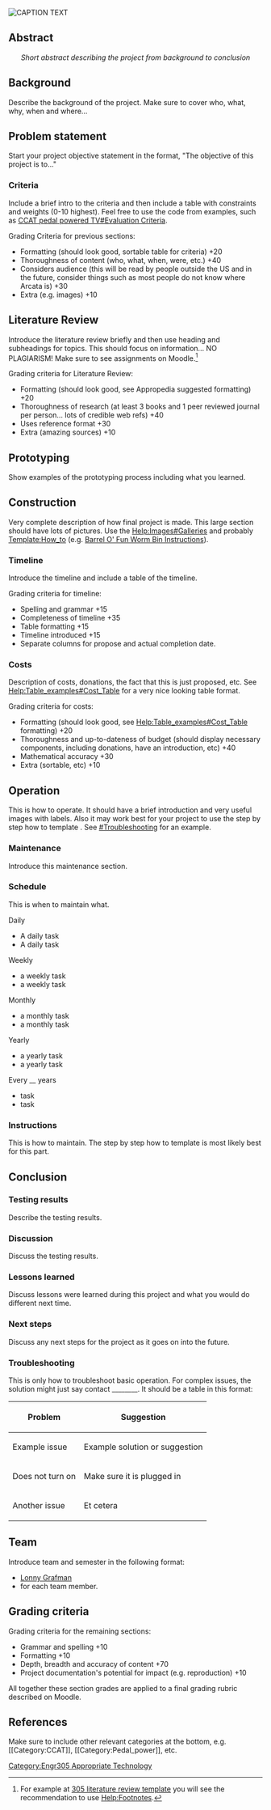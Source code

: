 [[File:Default.png|thumb|left|CAPTION TEXT]]
{{Tocright}}
==Abstract==
<center>''Short abstract describing the project from background to conclusion''</center>

==Background==
Describe the background of the project. Make sure to cover who, what, why, when and where…

==Problem statement==
Start your project objective statement in the format, "The objective of this project is to..." 

===Criteria===
Include a brief intro to the criteria and then include a table with constraints and weights (0-10 highest). Feel free to use the code from examples, such as [[CCAT pedal powered TV#Evaluation Criteria]].

Grading Criteria for previous sections:
* Formatting (should look good, sortable table for criteria) +20
* Thoroughness of content (who, what, when, were, etc.) +40
* Considers audience (this will be read by people outside the US and in the future, consider things such as most people do not know where Arcata is) +30
* Extra (e.g. images) +10

== Literature Review ==
Introduce the literature review briefly and then use heading and subheadings for topics.  This should focus on information… NO PLAGIARISM! Make sure to see assignments on Moodle.<ref>For example at [[305 literature review template]] you will see the recommendation to use [[Help:Footnotes]].</ref>

Grading criteria for Literature Review:
* Formatting (should look good, see Appropedia suggested formatting) +20
* Thoroughness of research (at least 3 books and 1 peer reviewed journal per person... lots of credible web refs) +40
* Uses reference format +30
* Extra (amazing sources) +10

== Prototyping ==
Show examples of the prototyping process including what you learned.

==Construction==
Very complete description of how final project is made. This large section should have lots of pictures. Use the [[Help:Images#Galleries]] and probably [[Template:How_to]] (e.g. [[Barrel O' Fun Worm Bin Instructions]]). 

===Timeline===
Introduce the timeline and include a table of the timeline. 

Grading criteria for timeline:
* Spelling and grammar +15
* Completeness of timeline +35
* Table formatting +15
* Timeline introduced +15
* Separate columns for propose and actual completion date.

===Costs===
Description of costs, donations, the fact that this is just proposed, etc.
See [[Help:Table_examples#Cost_Table]] for a very nice looking table format.

Grading criteria for costs:
* Formatting (should look good, see [[Help:Table_examples#Cost_Table]] formatting) +20
* Thoroughness and up-to-dateness of budget (should display necessary components, including donations, have an introduction, etc)  +40
* Mathematical accuracy +30
* Extra (sortable, etc) +10

== Operation ==
This is how to operate. It should have a brief introduction and very useful images with labels. Also it may work best for your project to use the step by step how to template {{Tl|How to}}. See [[#Troubleshooting]] for an example.

=== Maintenance ===
Introduce this maintenance section.

=== Schedule ===
This is when to maintain what. 
<!-- Please keep the format the same as it populates the kiosk in CCAT. -->

;Daily
*A daily task
*A daily task

;Weekly
*a weekly task
*a weekly task

;Monthly
*a monthly task
*a monthly task

;Yearly
*a yearly task
*a yearly task

;Every __ years
*task
*task

=== Instructions ===
This is how to maintain. The step by step how to template {{Tl|How to}} is most likely best for this part. 

{{How to
 |title=How to Do Something
 |File:Bpack bike trailer - demo 1.jpg |Backpack frame bike trailer |1 |Do something.
 |File:Aleiha dish.jpg |Aleiha's parabolic solar cooker |2 |Do something really complicated but made simple, etc.
}}

==Conclusion==

===Testing results===
Describe the testing results.
===Discussion===
Discuss the testing results.
===Lessons learned===
Discuss lessons were learned during this project and what you would do different next time.
===Next steps===
Discuss any next steps for the project as it goes on into the future.

=== Troubleshooting ===
This is only how to troubleshoot basic operation. For complex issues, the solution might just say contact ________. It should be a table in this format:
{| class="wikitable"
|-
! Problem
! Suggestion
|-
| Example issue
| Example solution or suggestion
|-
| Does not turn on
| Make sure it is plugged in
|-
| Another issue
| Et cetera 
|}

==Team==
Introduce team and semester in the following format:
*[[User:Lonny|Lonny Grafman]]
*for each team member.

==Grading criteria==
Grading criteria for the remaining sections:
*Grammar and spelling +10
*Formatting +10
*Depth, breadth and accuracy of content +70
*Project documentation's potential for impact (e.g. reproduction) +10

All together these section grades are applied to a final grading rubric described on Moodle.

==References==
{{Reflist}}

<nowiki>Make sure to include other relevant categories at the bottom, e.g. [[Category:CCAT]], [[Category:Pedal_power]], etc.</nowiki>

[[Category:Engr305 Appropriate Technology]]